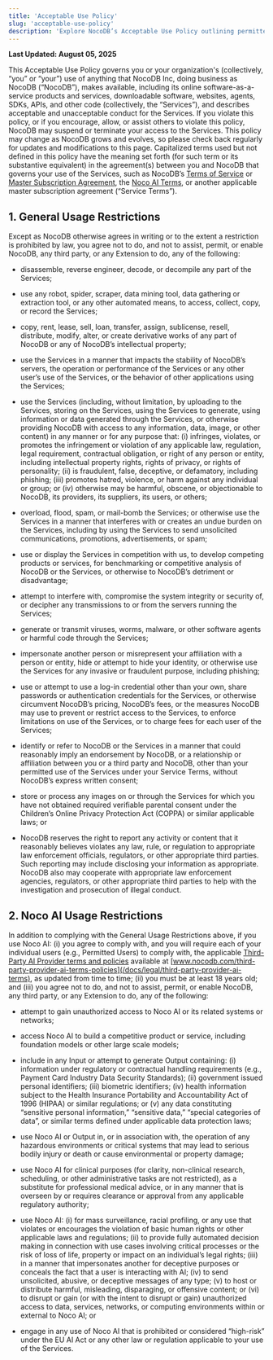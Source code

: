 ```yaml
---
title: 'Acceptable Use Policy'
slug: 'acceptable-use-policy'
description: 'Explore NocoDB’s Acceptable Use Policy outlining permitted and prohibited activities when using our services, including specific restrictions for Noco AI to ensure responsible and lawful usage.'
---
```


**Last Updated: August 05, 2025**

This Acceptable Use Policy governs you or your organization's (collectively, “you” or “your”) use of anything that NocoDB Inc, doing business as NocoDB (“NocoDB”), makes available, including its online software-as-a-service products and services, downloadable software, websites, agents, SDKs, APIs, and other code (collectively, the “Services”), and describes acceptable and unacceptable conduct for the Services. If you violate this policy, or if you encourage, allow, or assist others to violate this policy, NocoDB may suspend or terminate your access to the Services. This policy may change as NocoDB grows and evolves, so please check back regularly for updates and modifications to this page. Capitalized terms used but not defined in this policy have the meaning set forth (for such term or its substantive equivalent) in the agreement(s) between you and NocoDB that governs your use of the Services, such as NocoDB’s [Terms of Service](/docs/legal/terms-of-service) or [Master Subscription Agreement](/docs/legal/msa), the [Noco AI Terms](/docs/legal/ai-terms), or another applicable master subscription agreement (“Service Terms”).

## 1. General Usage Restrictions
Except as NocoDB otherwise agrees in writing or to the extent a restriction is prohibited by law, you agree not to do, and not to assist, permit, or enable NocoDB, any third party, or any Extension to do, any of the following:

- disassemble, reverse engineer, decode, or decompile any part of the Services;

- use any robot, spider, scraper, data mining tool, data gathering or extraction tool, or any other automated means, to access, collect, copy, or record the Services;

- copy, rent, lease, sell, loan, transfer, assign, sublicense, resell, distribute, modify, alter, or create derivative works of any part of NocoDB or any of NocoDB’s intellectual property;

- use the Services in a manner that impacts the stability of NocoDB’s servers, the operation or performance of the Services or any other user’s use of the Services, or the behavior of other applications using the Services;

- use the Services (including, without limitation, by uploading to the Services, storing on the Services, using the Services to generate, using information or data generated through the Services, or otherwise providing NocoDB with access to any information, data, image, or other content) in any manner or for any purpose that: (i) infringes, violates, or promotes the infringement or violation of any applicable law, regulation, legal requirement, contractual obligation, or right of any person or entity, including intellectual property rights, rights of privacy, or rights of personality; (ii) is fraudulent, false, deceptive, or defamatory, including phishing; (iii) promotes hatred, violence, or harm against any individual or group; or (iv) otherwise may be harmful, obscene, or objectionable to NocoDB, its providers, its suppliers, its users, or others;

- overload, flood, spam, or mail-bomb the Services; or otherwise use the Services in a manner that interferes with or creates an undue burden on the Services, including by using the Services to send unsolicited communications, promotions, advertisements, or spam;

- use or display the Services in competition with us, to develop competing products or services, for benchmarking or competitive analysis of NocoDB or the Services, or otherwise to NocoDB’s detriment or disadvantage;

- attempt to interfere with, compromise the system integrity or security of, or decipher any transmissions to or from the servers running the Services;

- generate or transmit viruses, worms, malware, or other software agents or harmful code through the Services;

- impersonate another person or misrepresent your affiliation with a person or entity, hide or attempt to hide your identity, or otherwise use the Services for any invasive or fraudulent purpose, including phishing;

- use or attempt to use a log-in credential other than your own, share passwords or authentication credentials for the Services, or otherwise circumvent NocoDB’s pricing, NocoDB’s fees, or the measures NocoDB may use to prevent or restrict access to the Services, to enforce limitations on use of the Services, or to charge fees for each user of the Services;

- identify or refer to NocoDB or the Services in a manner that could reasonably imply an endorsement by NocoDB, or a relationship or affiliation between you or a third party and NocoDB, other than your permitted use of the Services under your Service Terms, without NocoDB’s express written consent;

- store or process any images on or through the Services for which you have not obtained required verifiable parental consent under the Children’s Online Privacy Protection Act (COPPA) or similar applicable laws; or

- NocoDB reserves the right to report any activity or content that it reasonably believes violates any law, rule, or regulation to appropriate law enforcement officials, regulators, or other appropriate third parties. Such reporting may include disclosing your information as appropriate. NocoDB also may cooperate with appropriate law enforcement agencies, regulators, or other appropriate third parties to help with the investigation and prosecution of illegal conduct.

## 2. Noco AI Usage Restrictions
In addition to complying with the General Usage Restrictions above, if you use Noco AI: (i) you agree to comply with, and you will require each of your individual users (e.g., Permitted Users) to comply with, the applicable [Third-Party AI Provider terms and policies](/docs/legal/third-party-provider-ai-terms) available at [www.nocodb.com/third-party-provider-ai-terms-policies](/docs/legal/third-party-provider-ai-terms), as updated from time to time; (ii) you must be at least 18 years old; and (iii) you agree not to do, and not to assist, permit, or enable NocoDB, any third party, or any Extension to do, any of the following:

- attempt to gain unauthorized access to Noco AI or its related systems or networks;

- access Noco AI to build a competitive product or service, including foundation models or other large scale models;

- include in any Input or attempt to generate Output containing: (i) information under regulatory or contractual handling requirements (e.g., Payment Card Industry Data Security Standards); (ii) government issued personal identifiers; (iii) biometric identifiers; (iv) health information subject to the Health Insurance Portability and Accountability Act of 1996 (HIPAA) or similar regulations; or (v) any data constituting “sensitive personal information,” “sensitive data,” “special categories of data”, or similar terms defined under applicable data protection laws;

- use Noco AI or Output in, or in association with, the operation of any hazardous environments or critical systems that may lead to serious bodily injury or death or cause environmental or property damage;

- use Noco AI for clinical purposes (for clarity, non-clinical research, scheduling, or other administrative tasks are not restricted), as a substitute for professional medical advice, or in any manner that is overseen by or requires clearance or approval from any applicable regulatory authority;

- use Noco AI: (i) for mass surveillance, racial profiling, or any use that violates or encourages the violation of basic human rights or other applicable laws and regulations; (ii) to provide fully automated decision making in connection with use cases involving critical processes or the risk of loss of life, property or impact on an individual’s legal rights; (iii) in a manner that impersonates another for deceptive purposes or conceals the fact that a user is interacting with AI; (iv) to send unsolicited, abusive, or deceptive messages of any type; (v) to host or distribute harmful, misleading, disparaging, or offensive content; or (vi) to disrupt or gain (or with the intent to disrupt or gain) unauthorized access to data, services, networks, or computing environments within or external to Noco AI; or

- engage in any use of Noco AI that is prohibited or considered “high-risk” under the EU AI Act or any other law or regulation applicable to your use of the Services.